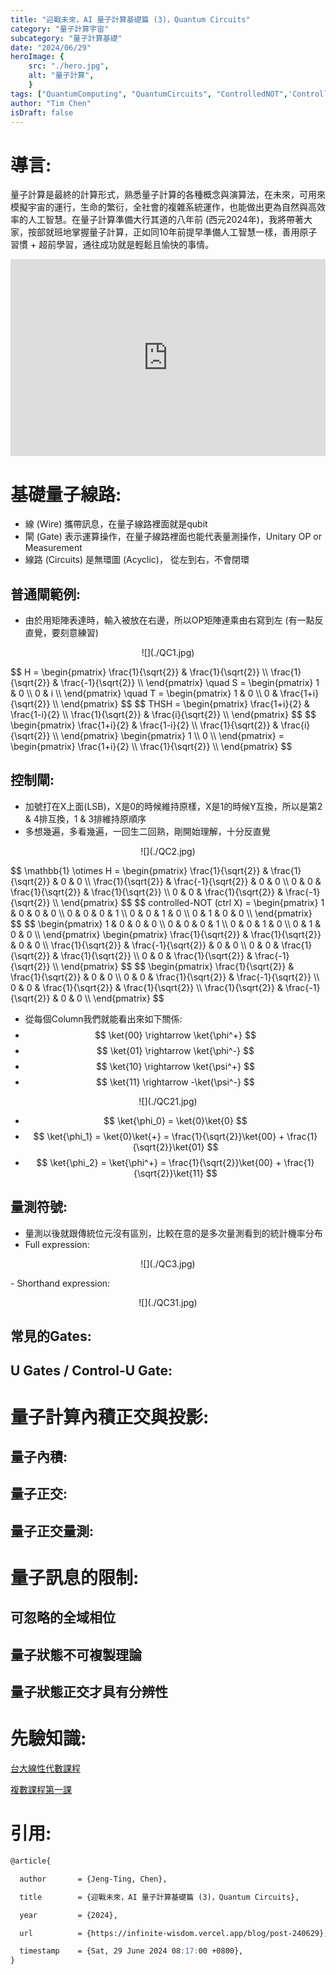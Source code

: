 ```yaml
---
title: "迎戰未來，AI 量子計算基礎篇 (3)，Quantum Circuits"
category: "量子計算宇宙"
subcategory: "量子計算基礎"
date: "2024/06/29"
heroImage: {
    src: "./hero.jpg",
    alt: "量子計算",
    }
tags: ["QuantumComputing", "QuantumCircuits", "ControlledNOT",'ControlledSWAP',"Qiskit", "braket", "CartesianProduct", "TensorProduct", "ProbabilityState", "independent", "AI量子計算", "量子計算基礎", "3C"]
author: "Tim Chen"
isDraft: false
---
```

# 導言:
量子計算是最終的計算形式，熟悉量子計算的各種概念與演算法，在未來，可用來模擬宇宙的運行，生命的繁衍，全社會的複雜系統運作，也能做出更為自然與高效率的人工智慧。在量子計算準備大行其道的八年前 (西元2024年)，我將帶著大家，按部就班地掌握量子計算，正如同10年前提早準備人工智慧一樣，善用原子習慣 + 超前學習，通往成功就是輕鬆且愉快的事情。

<p align="center"><iframe width="100%" height="315" src="https://www.youtube.com/embed/30U2DTfIrOU?si=sLvOXZl76L5Nvvjr" frameborder="0" allow="accelerometer; autoplay; clipboard-write; encrypted-media; gyroscope; picture-in-picture" allowfullscreen></iframe></p>

# 基礎量子線路:
- 線 (Wire) 攜帶訊息，在量子線路裡面就是qubit
- 閘 (Gate) 表示運算操作，在量子線路裡面也能代表量測操作，Unitary OP or Measurement
- 線路 (Circuits) 是無環圖 (Acyclic)， 從左到右，不會閉環

## 普通閘範例:
- 由於用矩陣表達時，輸入被放在右邊，所以OP矩陣連乘由右寫到左 (有一點反直覺，要刻意練習)
<p align="center">![](./QC1.jpg)</p>
$$ 
  H =
  \begin{pmatrix}
  \frac{1}{\sqrt{2}} & \frac{1}{\sqrt{2}}  \\
  \frac{1}{\sqrt{2}} & \frac{-1}{\sqrt{2}} \\
  \end{pmatrix}
  \quad
  S = 
  \begin{pmatrix}
  1 & 0 \\
  0 & i \\
  \end{pmatrix}
  \quad
  T = 
  \begin{pmatrix}
  1 & 0 \\
  0 & \frac{1+i}{\sqrt{2}} \\
  \end{pmatrix}
$$
$$
  THSH =
  \begin{pmatrix}
  \frac{1+i}{2} & \frac{1-i}{2} \\
  \frac{1}{\sqrt{2}} & \frac{i}{\sqrt{2}} \\
  \end{pmatrix}
$$
$$
  \begin{pmatrix}
  \frac{1+i}{2} & \frac{1-i}{2} \\
  \frac{1}{\sqrt{2}} & \frac{i}{\sqrt{2}} \\
  \end{pmatrix}
  \begin{pmatrix}
  1 \\
  0 \\
  \end{pmatrix}
  =
  \begin{pmatrix}
  \frac{1+i}{2} \\
  \frac{1}{\sqrt{2}} \\
  \end{pmatrix}
$$

## 控制閘:
- 加號打在X上面(LSB)，X是0的時候維持原樣，X是1的時候Y互換，所以是第2 & 4排互換，1 & 3排維持原順序
- 多想幾遍，多看幾遍，一回生二回熟，剛開始理解，十分反直覺
<p align="center">![](./QC2.jpg)</p>
$$ 
  \mathbb{1} \otimes H = 
  \begin{pmatrix}
  \frac{1}{\sqrt{2}} & \frac{1}{\sqrt{2}}  & 0 & 0 \\
  \frac{1}{\sqrt{2}} & \frac{-1}{\sqrt{2}} & 0 & 0 \\
  0 & 0 & \frac{1}{\sqrt{2}} & \frac{1}{\sqrt{2}}  \\
  0 & 0 & \frac{1}{\sqrt{2}} & \frac{-1}{\sqrt{2}} \\
  \end{pmatrix}
$$
$$ 
  controlled-NOT (ctrl X) = 
  \begin{pmatrix}
  1 & 0 & 0 & 0 \\
  0 & 0 & 0 & 1 \\
  0 & 0 & 1 & 0 \\
  0 & 1 & 0 & 0 \\
  \end{pmatrix}
$$
$$
  \begin{pmatrix}
    1 & 0 & 0 & 0 \\
    0 & 0 & 0 & 1 \\
    0 & 0 & 1 & 0 \\
    0 & 1 & 0 & 0 \\
  \end{pmatrix}
  \begin{pmatrix}
  \frac{1}{\sqrt{2}} & \frac{1}{\sqrt{2}}  & 0 & 0 \\
  \frac{1}{\sqrt{2}} & \frac{-1}{\sqrt{2}} & 0 & 0 \\
  0 & 0 & \frac{1}{\sqrt{2}} & \frac{1}{\sqrt{2}}  \\
  0 & 0 & \frac{1}{\sqrt{2}} & \frac{-1}{\sqrt{2}} \\
  \end{pmatrix}
$$
$$ 
  \begin{pmatrix}
    \frac{1}{\sqrt{2}} & \frac{1}{\sqrt{2}} & 0 & 0  \\
    0 & 0 & \frac{1}{\sqrt{2}} & \frac{-1}{\sqrt{2}} \\
    0 & 0 & \frac{1}{\sqrt{2}} & \frac{1}{\sqrt{2}}  \\
    \frac{1}{\sqrt{2}} & \frac{-1}{\sqrt{2}} & 0 & 0 \\
  \end{pmatrix}
$$

- 從每個Column我們就能看出來如下關係:
- $$ \ket{00} \rightarrow \ket{\phi^+} $$
- $$ \ket{01} \rightarrow \ket{\phi^-} $$
- $$ \ket{10} \rightarrow \ket{\psi^+} $$
- $$ \ket{11} \rightarrow -\ket{\psi^-} $$

<p align="center">![](./QC21.jpg)</p>

- $$ \ket{\phi_0} = \ket{0}\ket{0} $$
- $$ \ket{\phi_1} = \ket{0}\ket{+} = \frac{1}{\sqrt{2}}\ket{00} + \frac{1}{\sqrt{2}}\ket{01} $$
- $$ \ket{\phi_2} = \ket{\phi^+} = \frac{1}{\sqrt{2}}\ket{00} + \frac{1}{\sqrt{2}}\ket{11} $$

## 量測符號:
- 量測以後就跟傳統位元沒有區別，比較在意的是多次量測看到的統計機率分布
- Full expression:
<p align="center">![](./QC3.jpg)</p>
- Shorthand expression:
<p align="center">![](./QC31.jpg)</p>

## 常見的Gates:

## U Gates / Control-U Gate:


# 量子計算內積正交與投影:
## 量子內積:
## 量子正交:
## 量子正交量測:

# 量子訊息的限制:
## 可忽略的全域相位
## 量子狀態不可複製理論
## 量子狀態正交才具有分辨性


# 先驗知識:
[台大線性代數課程](https://ocw.aca.ntu.edu.tw/ntu-ocw/ocw/cou/102S207)

[複數課程第一課](https://ocw.nthu.edu.tw/ocw/index.php?page=chapter&cid=289&chid=6153)

# 引用:
```markdown
@article{

  author       = {Jeng-Ting, Chen},

  title        = {迎戰未來，AI 量子計算基礎篇 (3)，Quantum Circuits},  

  year         = {2024},

  url          = {https://infinite-wisdom.vercel.app/blog/post-240629},  

  timestamp    = {Sat, 29 June 2024 08:17:00 +0800},
}
```